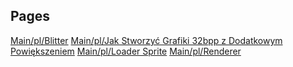 
== Pages ==
[[Main/pl/Blitter]]
[[Main/pl/Jak Stworzyć Grafiki 32bpp z Dodatkowym Powiększeniem]]
[[Main/pl/Loader Sprite]]
[[Main/pl/Renderer]]
